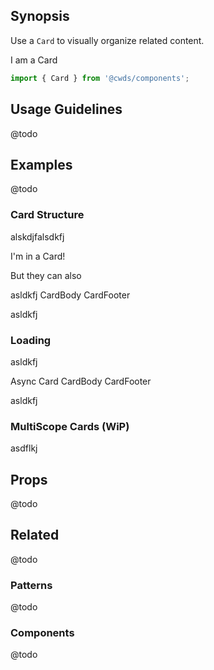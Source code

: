 
## Synopsis

Use a `Card` to visually organize related content.

<DemoCard>
  <Card className="mb-0">
    I am a Card
  </Card>
</DemoCard>

```jsx
import { Card } from '@cwds/components';
```

## Usage Guidelines

@todo

## Examples

@todo

### Card Structure

alskdjfalsdkfj

<Card>I'm in a Card!</Card>

But they can also

<Card>
  <Card.Header>
    <Card.Title>asldkfj</Card.Title>
  </Card.Header>
  <Card.Body>
    CardBody
  </Card.Body>
  <Card.Footer>
    CardFooter
  </Card.Footer>
</Card>

asldkfj

### Loading

asldkfj

<Card loading>
  <Card.Header>
    <Card.Title>Async Card</Card.Title>
  </Card.Header>
  <Card.Body>
    CardBody
  </Card.Body>
  <Card.Footer>
    CardFooter
  </Card.Footer>
</Card>

asldkfj

### MultiScope Cards (WiP)

asdflkj

<MultiScopeCardExample />

## Props

@todo

## Related

@todo

### Patterns

@todo

### Components

@todo
